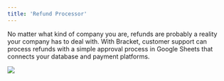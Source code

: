 ```yaml
---
title: 'Refund Processor'
---
```


No matter what kind of company you are, refunds are probably a reality your company has to deal with. With Bracket, customer support can process refunds with a simple approval process in Google Sheets that  connects your database and payment platforms.

<Example>
  <img class="rounded-md w-full" src="/img/usecase-refunds.png" />
</Example>
